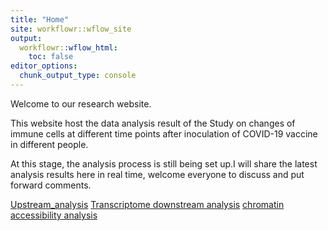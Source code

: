 ```yaml
---
title: "Home"
site: workflowr::wflow_site
output:
  workflowr::wflow_html:
    toc: false
editor_options:
  chunk_output_type: console
---
```


Welcome to our research website.

This website host the data analysis result of the Study on changes of immune cells at different time points after inoculation of COVID-19 vaccine in different people.

At this stage, the analysis process is still being set up.I will share the latest analysis results here in real time, welcome everyone to discuss and put forward comments.

[Upstream_analysis](Upstream_analysis.html)
[Transcriptome downstream analysis](Transcriptome downstream analysis.html)
[chromatin accessibility analysis](chromatin accessibility analysis.html)